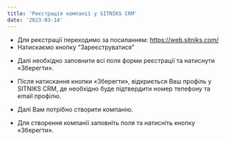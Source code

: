 ```yaml
---
title: 'Реєстрація компанії у SITNIKS CRM'
date: '2023-03-14'
---
```


- Для реєстрації переходимо за посиланням: https://web.sitniks.com/
- Натискаємо кнопку “Зареєструватися”

<CustomImage
src="https://sitniks.ua/wp-content/uploads/2023/05/1.-registracziya.png"
 alt="https://sitniks.ua/wp-content/uploads/2023/05/1.-registracziya.png"
/>
- Далі необхідно заповнити всі поля форми реєстрації та натиснути «Зберегти».

<CustomImage
    src="https://sitniks.ua/wp-content/uploads/2023/05/2.-zapolnenie-polej.png"
    alt="https://sitniks.ua/wp-content/uploads/2023/05/2.-zapolnenie-polej.png"
/>

- Після натискання кнопки «Зберегти», відкриється Ваш профіль у SITNIKS CRM, де необхідно буде підтвердити номер телефону та email профілю.

<CustomImage
    src="https://sitniks.ua/wp-content/uploads/2023/05/snimok-ekrana-2023-05-30-v-19.50.30-2048x998.png"
    alt="https://sitniks.ua/wp-content/uploads/2023/05/snimok-ekrana-2023-05-30-v-19.50.30-2048x998.png"
/>

- Далі Вам потрібно створити компанію.

<CustomImage
    src="https://sitniks.ua/wp-content/uploads/2023/05/snimok-ekrana-2023-05-30-v-23.11.36-2048x1114.png"
    alt="https://sitniks.ua/wp-content/uploads/2023/05/snimok-ekrana-2023-05-30-v-23.11.36-2048x1114.png"
/>

- Для створення компанії заповніть поля та натисніть кнопку «Зберегти».


<CustomImage
    src="https://sitniks.ua/wp-content/uploads/2023/05/snimok-ekrana-2023-05-30-v-23.12.44-1-2048x1108.png"
    alt="https://sitniks.ua/wp-content/uploads/2023/05/snimok-ekrana-2023-05-30-v-23.12.44-1-2048x1108.png"
/>
